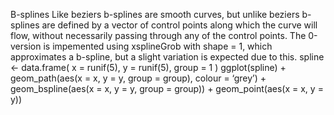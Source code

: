 
B-splines
Like beziers b-splines are smooth curves, but unlike beziers b-splines are defined by a vector of control points along which the curve will flow, without necessarily passing through any of the control points. The 0-version is impemented using xsplineGrob with shape = 1, which approximates a b-spline, but a slight variation is expected due to this.
spline <- data.frame(
    x = runif(5), y = runif(5), group = 1
)
ggplot(spline) + geom_path(aes(x = x, y = y, group = group), colour = 'grey') + 
    geom_bspline(aes(x = x, y = y, group = group)) + 
    geom_point(aes(x = x, y = y))

